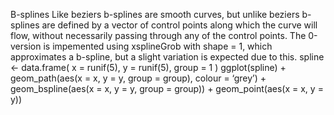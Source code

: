 
B-splines
Like beziers b-splines are smooth curves, but unlike beziers b-splines are defined by a vector of control points along which the curve will flow, without necessarily passing through any of the control points. The 0-version is impemented using xsplineGrob with shape = 1, which approximates a b-spline, but a slight variation is expected due to this.
spline <- data.frame(
    x = runif(5), y = runif(5), group = 1
)
ggplot(spline) + geom_path(aes(x = x, y = y, group = group), colour = 'grey') + 
    geom_bspline(aes(x = x, y = y, group = group)) + 
    geom_point(aes(x = x, y = y))

